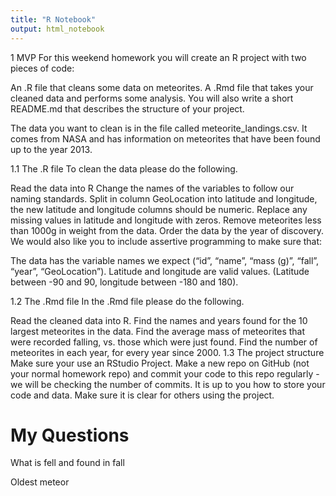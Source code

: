 ```yaml
---
title: "R Notebook"
output: html_notebook
---
```


1 MVP
For this weekend homework you will create an R project with two pieces of code:

An .R file that cleans some data on meteorites.
A .Rmd file that takes your cleaned data and performs some analysis.
You will also write a short README.md that describes the structure of your project.

The data you want to clean is in the file called meteorite_landings.csv. It comes from NASA and has information on meteorites that have been found up to the year 2013.

1.1 The .R file
To clean the data please do the following.

Read the data into R
Change the names of the variables to follow our naming standards.
Split in column GeoLocation into latitude and longitude, the new latitude and longitude columns should be numeric.
Replace any missing values in latitude and longitude with zeros.
Remove meteorites less than 1000g in weight from the data.
Order the data by the year of discovery.
We would also like you to include assertive programming to make sure that:

The data has the variable names we expect (“id”, “name”, “mass (g)”, “fall”, “year”, “GeoLocation”).
Latitude and longitude are valid values. (Latitude between -90 and 90, longitude between -180 and 180).


1.2 The .Rmd file
In the .Rmd file please do the following.

Read the cleaned data into R.
Find the names and years found for the 10 largest meteorites in the data.
Find the average mass of meteorites that were recorded falling, vs. those which were just found.
Find the number of meteorites in each year, for every year since 2000.
1.3 The project structure
Make sure your use an RStudio Project.
Make a new repo on GitHub (not your normal homework repo) and commit your code to this repo regularly - we will be checking the number of commits.
It is up to you how to store your code and data. Make sure it is clear for others using the project.

# My Questions

What is fell and found in fall

Oldest meteor